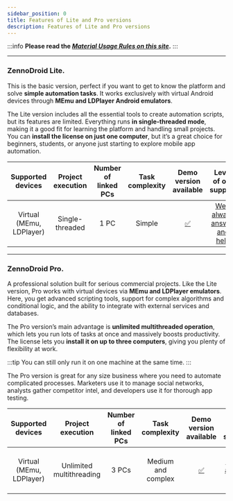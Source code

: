 ```yaml
---
sidebar_position: 0
title: Features of Lite and Pro versions
description: Features of Lite and Pro versions
---
```


:::info **Please read the [*Material Usage Rules on this site*](../Disclaimer).**
:::
_______________________________________________  
### ZennoDroid Lite.
This is the basic version, perfect if you want to get to know the platform and solve **simple automation tasks**. It works exclusively with virtual Android devices through **MEmu and LDPlayer Android emulators**.

The Lite version includes all the essential tools to create automation scripts, but its features are limited. Everything runs **in single-threaded mode**, making it a good fit for learning the platform and handling small projects. You can **install the license on just one computer**, but it’s a great choice for beginners, students, or anyone just starting to explore mobile app automation.

| Supported devices | Project execution | Number of linked PCs | Task complexity | Demo version available | Level of our support |
| :----------------: | :------: | :----: |:----: |:----: |:----: |
| Virtual (MEmu, LDPlayer)|   Single-threaded   | 1 PC |Simple |[✅](https://zennolab.com/ru/products/zennodroid/download/)   |[We’ll always answer and help](https://helpdesk.zennolab.com/ru/conversation/new) |

_______________________________________________ 
### ZennoDroid Pro.
A professional solution built for serious commercial projects. Like the Lite version, Pro works with virtual devices via **MEmu and LDPlayer emulators**. Here, you get advanced scripting tools, support for complex algorithms and conditional logic, and the ability to integrate with external services and databases.

The Pro version’s main advantage is **unlimited multithreaded operation**, which lets you run lots of tasks at once and massively boosts productivity. The license lets you **install it on up to three computers**, giving you plenty of flexibility at work.

:::tip You can still only run it on one machine at the same time.
:::

The Pro version is great for any size business where you need to automate complicated processes. Marketers use it to manage social networks, analysts gather competitor intel, and developers use it for thorough app testing.

| Supported devices | Project execution | Number of linked PCs | Task complexity | Demo version available | Level of our support |
| :----------------: | :------: | :----: |:----: |:----: |:----: |
| Virtual (MEmu, LDPlayer)|   Unlimited multithreading   | 3 PCs |Medium and complex |[✅](https://zennolab.com/ru/products/zennodroid/download/)   |[We’ll always answer and help](https://helpdesk.zennolab.com/ru/conversation/new) |
